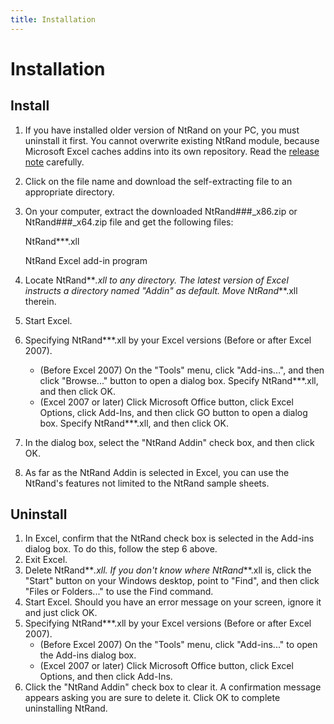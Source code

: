 ```yaml
---
title: Installation
---
```


# Installation

## Install

1.  If you have installed older version of NtRand on your PC, you must uninstall it first. You cannot overwrite existing NtRand module, because Microsoft Excel caches addins into its own repository. Read the [release note](https://github.com/NumericalTechnologies/ntrand-xll/releases/tag/v3.3) carefully.
2.  Click on the file name and download the self-extracting file to an appropriate directory.
3.  On your computer, extract the downloaded NtRand###\_x86.zip or NtRand###\_x64.zip file and get the following files:

    NtRand\*\*\*.xll

    NtRand Excel add-in program

4.  Locate NtRand\*\*_.xll to any directory. The latest version of Excel instructs a directory named "Addin" as default. Move NtRand_\*\*.xll therein.
5.  Start Excel.
6.  Specifying NtRand\*\*\*.xll by your Excel versions (Before or after Excel 2007).
    - (Before Excel 2007) On the "Tools" menu, click "Add-ins...", and then click "Browse..." button to open a dialog box. Specify NtRand\*\*\*.xll, and then click OK.
    - (Excel 2007 or later) Click Microsoft Office button, click Excel Options, click Add-Ins, and then click GO button to open a dialog box. Specify NtRand\*\*\*.xll, and then click OK.
7.  In the dialog box, select the "NtRand Addin" check box, and then click OK.
8.  As far as the NtRand Addin is selected in Excel, you can use the NtRand's features not limited to the NtRand sample sheets.

## Uninstall

1.  In Excel, confirm that the NtRand check box is selected in the Add-ins dialog box. To do this, follow the step 6 above.
2.  Exit Excel.
3.  Delete NtRand\*\*_.xll. If you don't know where NtRand_\*\*.xll is, click the "Start" button on your Windows desktop, point to "Find", and then click "Files or Folders..." to use the Find command.
4.  Start Excel. Should you have an error message on your screen, ignore it and just click OK.
5.  Specifying NtRand\*\*\*.xll by your Excel versions (Before or after Excel 2007).
    - (Before Excel 2007) On the "Tools" menu, click "Add-ins..." to open the Add-ins dialog box.
    - (Excel 2007 or later) Click Microsoft Office button, click Excel Options, and then click Add-Ins.
6.  Click the "NtRand Addin" check box to clear it. A confirmation message appears asking you are sure to delete it. Click OK to complete uninstalling NtRand.
